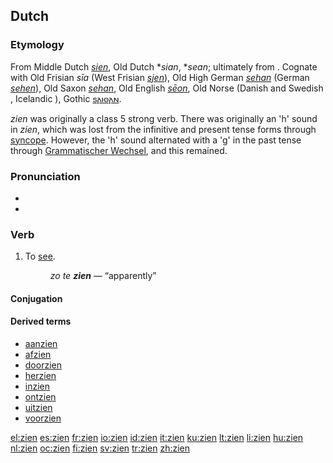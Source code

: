 ==Dutch==
===Etymology===
From Middle Dutch ''[[sien]]'', Old Dutch *''sian'', *''sean''; ultimately from {{proto|Germanic|sehwanan|lang=nl}}. Cognate with Old Frisian ''sīa'' (West Frisian ''[[sjen]]''), Old High German ''[[sehan]]'' (German ''[[sehen]]''), Old Saxon ''[[sehan]]'', Old English ''[[seon|sēon]]'', Old Norse {{term|sjá|lang=non}} (Danish and Swedish {{term|se|lang=se}}, Icelandic {{term|sjá|lang=is}}), Gothic [[𐍃𐌰𐌹𐍈𐌰𐌽]]. 

''zien'' was originally a class 5 strong verb. There was originally an 'h' sound in ''zien'', which was lost from the infinitive and present tense forms through [[syncope]]. However, the 'h' sound alternated with a 'g' in the past tense through [[w:Grammatischer Wechsel|Grammatischer Wechsel]], and this remained.

===Pronunciation===
*{{audio|Nl-zien.ogg|audio}}
*{{IPA|lang=nl|/zin/}}

===Verb===
{{nl-verb|st-5}}  <!-- see WT:ANL -->

# To [[see]].
#: ''zo te '''zien''''' — “apparently”

====Conjugation====
{{nl-conj-st|zie|zag|gezien|zie|6=zaagt}}

====Derived terms====
{{top4}}
* [[aanzien]]
* [[afzien]]
* [[doorzien]]
* [[herzien]]
* [[inzien]]
* [[ontzien]]
* [[uitzien]]
* [[voorzien]]
{{bottom}}

[[el:zien]]
[[es:zien]]
[[fr:zien]]
[[io:zien]]
[[id:zien]]
[[it:zien]]
[[ku:zien]]
[[lt:zien]]
[[li:zien]]
[[hu:zien]]
[[nl:zien]]
[[oc:zien]]
[[fi:zien]]
[[sv:zien]]
[[tr:zien]]
[[zh:zien]]